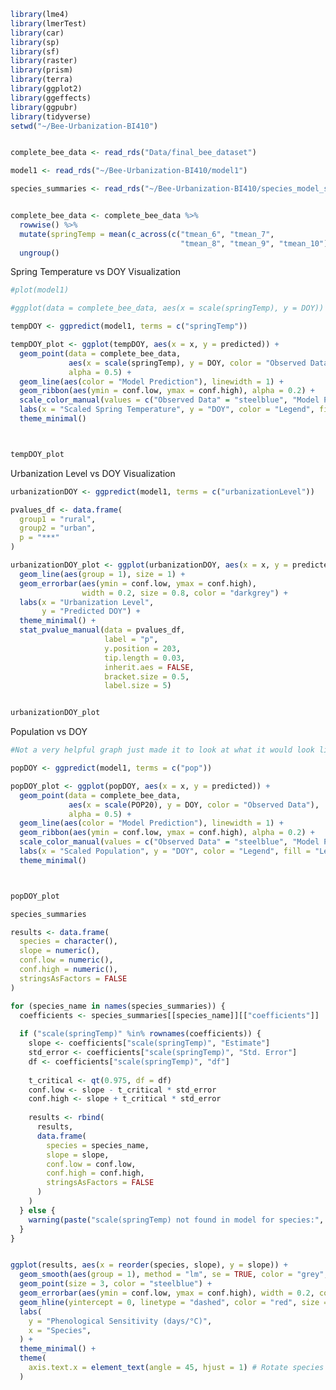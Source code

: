 ```r
library(lme4)
library(lmerTest)
library(car)
library(sp)
library(sf)
library(raster)
library(prism)
library(terra)
library(ggplot2)
library(ggeffects)
library(ggpubr)
library(tidyverse)
setwd("~/Bee-Urbanization-BI410")


complete_bee_data <- read_rds("Data/final_bee_dataset")

model1 <- read_rds("~/Bee-Urbanization-BI410/model1")

species_summaries <- read_rds("~/Bee-Urbanization-BI410/species_model_summaries")


complete_bee_data <- complete_bee_data %>%
  rowwise() %>%
  mutate(springTemp = mean(c_across(c("tmean_6", "tmean_7", 
                                      "tmean_8", "tmean_9", "tmean_10")), na.rm = TRUE)) %>%
  ungroup()

```


Spring Temperature vs DOY Visualization
```r

#plot(model1)

#ggplot(data = complete_bee_data, aes(x = scale(springTemp), y = DOY)) + geom_point()

tempDOY <- ggpredict(model1, terms = c("springTemp"))

tempDOY_plot <- ggplot(tempDOY, aes(x = x, y = predicted)) +
  geom_point(data = complete_bee_data, 
             aes(x = scale(springTemp), y = DOY, color = "Observed Data"), 
             alpha = 0.5) +
  geom_line(aes(color = "Model Prediction"), linewidth = 1) +
  geom_ribbon(aes(ymin = conf.low, ymax = conf.high), alpha = 0.2) +
  scale_color_manual(values = c("Observed Data" = "steelblue", "Model Prediction" = "darkblue")) +
  labs(x = "Scaled Spring Temperature", y = "DOY", color = "Legend", fill = "Legend") +
  theme_minimal()



tempDOY_plot

```



Urbanization Level vs DOY Visualization
```r


urbanizationDOY <- ggpredict(model1, terms = c("urbanizationLevel"))

pvalues_df <- data.frame(
  group1 = "rural",
  group2 = "urban",
  p = "***"
)

urbanizationDOY_plot <- ggplot(urbanizationDOY, aes(x = x, y = predicted)) +
  geom_line(aes(group = 1), size = 1) + 
  geom_errorbar(aes(ymin = conf.low, ymax = conf.high), 
                width = 0.2, size = 0.8, color = "darkgrey") +
  labs(x = "Urbanization Level", 
       y = "Predicted DOY") +
  theme_minimal() +
  stat_pvalue_manual(data = pvalues_df, 
                     label = "p", 
                     y.position = 203, 
                     tip.length = 0.03, 
                     inherit.aes = FALSE, 
                     bracket.size = 0.5,
                     label.size = 5) 


urbanizationDOY_plot

```




Population vs DOY
```r
#Not a very helpful graph just made it to look at what it would look like

popDOY <- ggpredict(model1, terms = c("pop"))

popDOY_plot <- ggplot(popDOY, aes(x = x, y = predicted)) +
  geom_point(data = complete_bee_data, 
             aes(x = scale(POP20), y = DOY, color = "Observed Data"), 
             alpha = 0.5) +
  geom_line(aes(color = "Model Prediction"), linewidth = 1) +
  geom_ribbon(aes(ymin = conf.low, ymax = conf.high), alpha = 0.2) +
  scale_color_manual(values = c("Observed Data" = "steelblue", "Model Prediction" = "darkblue")) +
  labs(x = "Scaled Population", y = "DOY", color = "Legend", fill = "Legend") +
  theme_minimal()



popDOY_plot

```

```r

species_summaries

results <- data.frame(
  species = character(),
  slope = numeric(),
  conf.low = numeric(),
  conf.high = numeric(),
  stringsAsFactors = FALSE
)

for (species_name in names(species_summaries)) {
  coefficients <- species_summaries[[species_name]][["coefficients"]]
  
  if ("scale(springTemp)" %in% rownames(coefficients)) {
    slope <- coefficients["scale(springTemp)", "Estimate"]
    std_error <- coefficients["scale(springTemp)", "Std. Error"]
    df <- coefficients["scale(springTemp)", "df"]
    
    t_critical <- qt(0.975, df = df)
    conf.low <- slope - t_critical * std_error
    conf.high <- slope + t_critical * std_error
    
    results <- rbind(
      results,
      data.frame(
        species = species_name,
        slope = slope,
        conf.low = conf.low,
        conf.high = conf.high,
        stringsAsFactors = FALSE
      )
    )
  } else {
    warning(paste("scale(springTemp) not found in model for species:", species_name))
  }
}


ggplot(results, aes(x = reorder(species, slope), y = slope)) +
  geom_smooth(aes(group = 1), method = "lm", se = TRUE, color = "grey", linetype = "solid")  + 
  geom_point(size = 3, color = "steelblue") +
  geom_errorbar(aes(ymin = conf.low, ymax = conf.high), width = 0.2, color = "gray50") +
  geom_hline(yintercept = 0, linetype = "dashed", color = "red", size = 0.8) +
  labs(
    y = "Phenological Sensitivity (days/°C)",
    x = "Species",
  ) +
  theme_minimal() +
  theme(
    axis.text.x = element_text(angle = 45, hjust = 1) # Rotate species labels for clarity
  ) 




```
